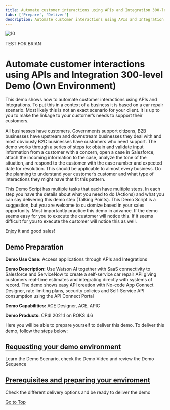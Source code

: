```yaml
---
title: Automate customer interactions using APIs and Integration 300-level Demo
tabs: ['Prepare', 'Deliver']
description: Automate customer interactions using APIs and Integration 300-level Demo
---
```


![10](./images/automation-tech-demos-screen-github.png)
<br/>

TEST FOR BRIAN



# Automate customer interactions using APIs and Integration 300-level Demo (Own Environment)

This demo shows how to automate customer interactions using APIs and Integrations. To put this in a context of a business it is based on a car repair scenario. Most likely this is not an exact scenario for your client. It is up to you to make the linkage to your customer’s needs to support their customers.
<br/>
 
All businesses have customers. Governments support citizens, B2B businesses have upstream and downstream businesses they deal with and most obviously B2C businesses have customers who need support. The demo works through a series of steps to: obtain and validate input information from a customer with a concern, open a case in Salesforce, attach the incoming information to the case, analyze the tone of the situation, and respond to the customer with the case number and expected date for resolution. This should be applicable to almost every business. Do the planning to understand your customer’s customer and what type of interactions they might have that fit this pattern.
<br/>

This Demo Script has multiple tasks that each have multiple steps. In each step you have the details about what you need to do (Actions) and what you can say delivering this demo step (Talking Points). This Demo Script is a suggestion, but you are welcome to customize based in your sales opportunity. Most importantly practice this demo in advance. If the demo seems easy for you to execute the customer will notice this. If it seems difficult for you to execute the customer will notice this as well.
<br/>

Enjoy it and good sales!
<br/>

## <span id="place1">Demo Preparation</span>

**Demo Use Case:** Access applications through APIs and Integrations

**Demo Description:** Use Watson AI together with SaaS connectivity to Salesforce and ServiceNow to create a self-service car repair API giving customers real-time estimates and integrating directly with systems of record. The demo shows easy API creation with No-code App Connect Designer, rate limiting plans, security policies and Self-Service API consumption using the API Connect Portal

**Demo Capabilities:** ACE Designer, ACE, APIC

**Demo Products:** CP4I 2021.1 on ROKS 4.6

Here you will be able to prepare yourself to deliver this demo. To deliver this demo, follow the steps below:
<br/>

## [Requesting your demo environment](https://ibm-garage-tsa.github.io/cp4i-demohub/cp4i-on-roks/)<br/>
Learn the Demo Scenario, check the Demo Video and review the Demo Sequence

## [Prerequisites and preparing your enviroment](https://ibm-garage-tsa.github.io/cp4i-demohub/salesdemos/carrepair-new/prepare)<br/>
Check the different delivery options and be ready to deliver the demo

[Go to Top](#place1)
